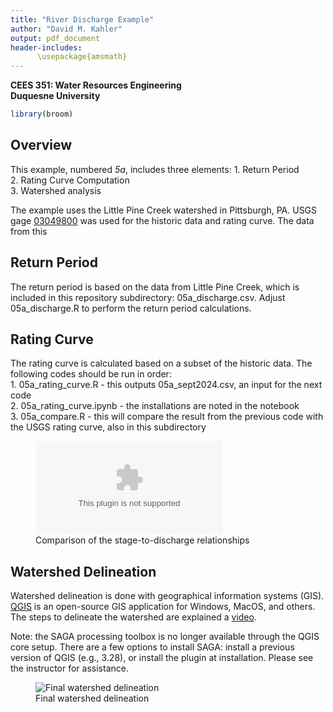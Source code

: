 ```yaml
---
title: "River Discharge Example"
author: "David M. Kahler"
output: pdf_document
header-includes: 
      \usepackage{amsmath}
---
```

**CEES 351: Water Resources Engineering**  
**Duquesne University**  

```r
library(broom)
```

## Overview  
This example, numbered *5a*, includes three elements:
1. Return Period  
2. Rating Curve Computation  
3. Watershed analysis  

The example uses the Little Pine Creek watershed in Pittsburgh, PA.  USGS gage [03049800](https://waterdata.usgs.gov/monitoring-location/03049800/) was used for the historic data and rating curve.  The data from this 

## Return Period  
The return period is based on the data from Little Pine Creek, which is included in this repository subdirectory: 05a_discharge.csv.  Adjust 05a_discharge.R to perform the return period calculations.  

## Rating Curve  
The rating curve is calculated based on a subset of the historic data.  The following codes should be run in order:  
1. 05a_rating_curve.R - this outputs 05a_sept2024.csv, an input for the next code  
2. 05a_rating_curve.ipynb - the installations are noted in the notebook  
3. 05a_compare.R - this will compare the result from the previous code with the USGS rating curve, also in this subdirectory  

![Comparison of the stage-to-discharge relationships](compare_zoom.eps)

## Watershed Delineation  
Watershed delineation is done with geographical information systems (GIS).  [QGIS](https://qgis.org/) is an open-source GIS application for Windows, MacOS, and others.  The steps to delineate the watershed are explained a [video](https://youtu.be/F94SdRL80Rs).  

Note: the SAGA processing toolbox is no longer available through the QGIS core setup.  There are a few options to install SAGA: install a previous version of QGIS (e.g., 3.28), or install the plugin at installation.  Please see the instructor for assistance.  

![Final watershed delineation](map.png)
